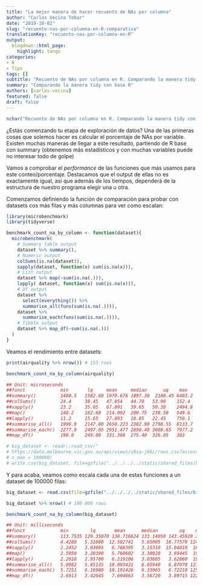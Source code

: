 ```yaml
---
title: "La mejor manera de hacer recuento de NAs por columna"
author: "Carlos Vecina Tebar"
date: "2019-10-02"
slug: "recuento-nas-por-columna-en-R-comparativa"
translationKey: "recuento-nas-por-columna-en-R"
output:
  blogdown::html_page:
    highlight: tango
categories:
- R
- Tips
tags: []
subtitle: "Recuento de NAs por columna en R. Comparando la manera tidy con base R. ¿Cuánto cuesto no dejar el pipeflow?"
summary: "Comparando la manera tidy con base R"
authors: [carlos-vecina]
featured: false
draft: false
---
```


```r
nchar("Recuento de NAs por columna en R. Comparando la manera tidy con base R. ¿Cuánto cuesto no dejar el pipeflow?")
```

¿Estás comenzando tu etapa de exploración de datos? Una de las primeras cosas que solemos hacer es calcular el porcentaje de NAs por variable. Existen muchas maneras de llegar a este resultado, partiendo de R base con summary (obtenemos más estadísticos y con muchas variables puede no interesar todo de golpe)

Vamos a comprobar el *performance* de las  funciones que más usamos para este conteo/porcentaje. Destacamos que el output de ellas no es exactamente igual, así que además de los tiempos, dependerá de la estructura de nuestro programa elegir una u otra. 

Comenzamos definiendo la función de comparación para probar con datasets cos más filas y más columnas para ver como escalan:

```r
library(microbenchmark)
library(tidyverse)

benchmark_count_na_by_column <- function(dataset){
  microbenchmark(
    # Summary table output
    dataset %>% summary(),
    # Numeric output
    colSums(is.na(dataset)),
    sapply(dataset, function(x) sum(is.na(x))),
    # List output
    dataset %>% map(~sum(is.na(.))),
    lapply( dataset, function(x) sum(is.na(x))),
    # Df output
    dataset %>%
      select(everything()) %>% 
      summarise_all(funs(sum(is.na(.)))),
    dataset %>% 
      summarise_each(funs(sum(is.na(.)))),
    # Tibble output
    dataset %>% map_df(~sum(is.na(.)))
  )
}


```

Veamos el rendimiento entre datasets:
```r
print(airquality %>% nrow()) # 153 rows
```

```r
benchmark_count_na_by_column(airquality)
```

```r

## Unit: microseconds
##funct             min       lq     mean     median      uq    max     neval  class
##summary()         1480.5   1582.60 1979.676 1897.30  2100.45 6403.2   100    table
##colSums()         24.4     38.45   47.854   44.70   53.90    152.4    100    integer
##sapply()          23.2     35.05   67.891   39.65   50.30    2494.8   100    integer
##map()             140.2    182.60  214.092  200.75  238.50   549.6    100    list
##lapply()          11.2     15.65   27.093   18.85   22.45    750.1    100    list
##summarise_all()   1996.9   2147.80 2650.223 2382.90 2798.55  8133.7   100    data.frame
##summarise_each()  2277.9   2497.05 2951.477 2898.40 3080.65  7977.2   100    data.frame
##map_df()          190.0    249.00  331.368  275.40  326.05   383      100    tbl_df

```

```r
# big_dataset <- readr::read_csv("
# https://data.melbourne.vic.gov.au/api/views/u9sa-j86i/rows.csv?accessType=DOWNLOAD",
# n_max = 100000)
# write.csv(big_dataset, file=gzfile("../../../../static/shared_files/big_dataset.csv.gz"))
```

Y para acaba, veamos como escala cada una de estas funciones a un dataset de 100000 filas:
```r
big_dataset <- read.csv(file=gzfile("../../../../static/shared_files/big_dataset.csv.gz"))
```

```r
big_dataset %>% nrow() # 100 000 rows
```

```r
benchmark_count_na_by_column(big_dataset)
```

```r
## Unit: milliseconds
##funct             min        lq       mean      median        uq    max    neval class
##summary()         113.7535 129.35070 138.716624 133.14050 143.45920 252.0149 100   table
##colSums()         4.4280   5.31080  12.502741   5.65005  18.77570 124.8206   100   integer
##sapply()          2.2452   3.03095   6.788395   3.15310  15.04010  18.6061   100   integer
##map()             2.5950   3.28390   5.760602   3.38020   3.69445  19.4527   100   list
##lapply()          2.2018   2.95700   6.219106   3.03605   3.62860  19.5514   100   list
##summarise_all()   5.0982   5.85135  10.093431   6.05940   6.87070 127.5107   100   data.frame
##summarise_each()  5.7251   6.16980  10.191426   6.33065   6.72210 125.2943   100   data.frame
##map_df()          2.6913   3.42045   7.694863   3.56720   3.89715 122.2030   100   tbl_df

```


<script type="text/javascript" src="//downloads.mailchimp.com/js/signup-forms/popup/unique-methods/embed.js" data-dojo-config="usePlainJson: true, isDebug: false"></script><script type="text/javascript">window.dojoRequire(["mojo/signup-forms/Loader"], function(L) { L.start({"baseUrl":"mc.us4.list-manage.com","uuid":"91551f7ed29389a0de4f47665","lid":"d95c503a48","uniqueMethods":true}) })</script>


